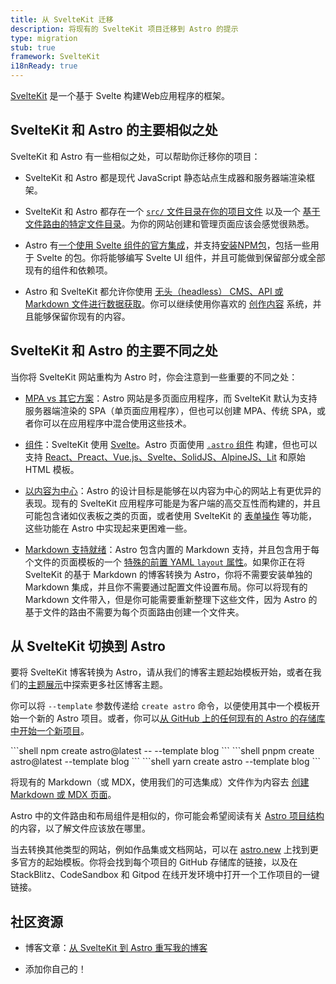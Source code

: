 ```yaml
---
title: 从 SvelteKit 迁移
description: 将现有的 SvelteKit 项目迁移到 Astro 的提示
type: migration
stub: true
framework: SvelteKit
i18nReady: true
---
```


[SvelteKit](https://kit.svelte.dev) 是一个基于 Svelte 构建Web应用程序的框架。

## SvelteKit 和 Astro 的主要相似之处

SvelteKit 和 Astro 有一些相似之处，可以帮助你迁移你的项目：

- SvelteKit 和 Astro 都是现代 JavaScript 静态站点生成器和服务器端渲染框架。

- SvelteKit 和 Astro 都存在一个 [`src/` 文件目录在你的项目文件](/zh-cn/core-concepts/project-structure/#src) 以及一个 [基于文件路由的特定文件目录](/zh-cn/core-concepts/astro-pages/)。为你的网站创建和管理页面应该会感觉很熟悉。

- Astro 有[一个使用 Svelte 组件的官方集成](/zh-cn/guides/integrations-guide/svelte/)，并支持[安装NPM包](/zh-cn/guides/imports/#npm-包)，包括一些用于 Svelte 的包。你将能够编写 Svelte UI 组件，并且可能做到保留部分或全部现有的组件和依赖项。

- Astro 和 SvelteKit 都允许你使用 [无头（headless） CMS、API 或 Markdown 文件进行数据获取](/zh-cn/guides/data-fetching/)。你可以继续使用你喜欢的 [创作内容](/zh-cn/guides/content/) 系统，并且能够保留你现有的内容。

## SvelteKit 和 Astro 的主要不同之处

当你将 SvelteKit 网站重构为 Astro 时，你会注意到一些重要的不同之处：

- [MPA vs 其它方案](/zh-cn/concepts/mpa-vs-spa/)：Astro 网站是多页面应用程序，而 SvelteKit 默认为支持服务器端渲染的 SPA（单页面应用程序），但也可以创建 MPA、传统 SPA，或者你可以在应用程序中混合使用这些技术。

- [组件](/zh-cn/core-concepts/astro-components/)：SvelteKit 使用 [Svelte](https://svelte.dev)。Astro 页面使用 [`.astro` 组件](/zh-cn/core-concepts/astro-components/) 构建，但也可以支持 [React、Preact、Vue.js、Svelte、SolidJS、AlpineJS、Lit](/zh-cn/core-concepts/framework-components/) 和原始 HTML 模板。

- [以内容为中心](/zh-cn/concepts/why-astro/)：Astro 的设计目标是能够在以内容为中心的网站上有更优异的表现。现有的 SvelteKit 应用程序可能是为客户端的高交互性而构建的，并且可能包含诸如仪表板之类的页面，或者使用 SvelteKit 的 [表单操作](https://kit.svelte.dev/docs/form-actions) 等功能，这些功能在 Astro 中实现起来更困难一些。

- [Markdown 支持就绪](/zh-cn/guides/markdown-content/)：Astro 包含内置的 Markdown 支持，并且包含用于每个文件的页面模板的一个 [特殊的前置 YAML `layout` 属性](/zh-cn/core-concepts/layouts/#markdownmdx-布局)。如果你正在将 SvelteKit 的基于 Markdown 的博客转换为 Astro，你将不需要安装单独的 Markdown 集成，并且你不需要通过配置文件设置布局。你可以将现有的 Markdown 文件带入，但是你可能需要重新整理下这些文件，因为 Astro 的基于文件的路由不需要为每个页面路由创建一个文件夹。

## 从 SvelteKit 切换到 Astro

要将 SvelteKit 博客转换为 Astro，请从我们的博客主题起始模板开始，或者在我们的[主题展示](https://astro.build/themes/)中探索更多社区博客主题。

你可以将 `--template` 参数传递给 `create astro` 命令，以便使用其中一个模板开始一个新的 Astro 项目。或者，你可以[从 GitHub 上的任何现有的 Astro 的存储库中开始一个新项目](/zh-cn/install/auto/#入门模板)。

  <PackageManagerTabs>
    <Fragment slot="npm">
    ```shell
    npm create astro@latest -- --template blog
    ```
    </Fragment>
    <Fragment slot="pnpm">
    ```shell
    pnpm create astro@latest --template blog
    ```
    </Fragment>
    <Fragment slot="yarn">
    ```shell
    yarn create astro --template blog
    ```
    </Fragment>
  </PackageManagerTabs>

将现有的 Markdown（或 MDX，使用我们的可选集成）文件作为内容去 [创建 Markdown 或 MDX 页面](/zh-cn/guides/markdown-content/)。

Astro 中的文件路由和布局组件是相似的，你可能会希望阅读有关 [Astro 项目结构](/zh-cn/core-concepts/project-structure/) 的内容，以了解文件应该放在哪里。

当去转换其他类型的网站，例如作品集或文档网站，可以在 [astro.new](https://astro.new) 上找到更多官方的起始模板。你将会找到每个项目的 GitHub 存储库的链接，以及在 StackBlitz、CodeSandbox 和 Gitpod 在线开发环境中打开一个工作项目的一键链接。

## 社区资源

- 博客文章：[从 SvelteKit 到 Astro 重写我的博客](https://kharann.com/blog/rewriting-my-blog/)

- 添加你自己的！
